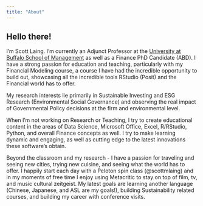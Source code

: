 ---
title: "About"
---

## Hello there!

I'm Scott Laing. I'm currently an Adjunct Professor at the [University at Buffalo School of Management](https://management.buffalo.edu/) as well as a Finance PhD Candidate (ABD). I have a strong passion for education and teaching, particularly with my Financial Modeling course, a course I have had the incredible opportunity to build out, showcasing all the incredible tools RStudio (Posit) and the Financial world has to offer.

My research interests lie primarily in Sustainable Investing and ESG Research (Environmental Social Governance) and observing the real impact of Governmental Policy decisions at the firm and environmental level.

When I'm not working on Research or Teaching, I try to create educational content in the areas of Data Science, Microsoft Office, Excel, R/RStudio, Python, and overall Finance concepts as well. I try to make learning dynamic and engaging, as well as cutting edge to the latest innovations these software's obtain.

Beyond the classroom and my research - I have a passion for traveling and seeing new cities, trying new cuisine, and seeing what the world has to offer. I happily start each day with a Peloton spin class (\@scottmlaing) and in my moments of free time I enjoy using Metacritic to stay on top of film, tv, and music cultural zeitgeist. My latest goals are learning another language (Chinese, Japanese, and ASL are my goals!), building Sustainability related courses, and building my career with conference visits.

